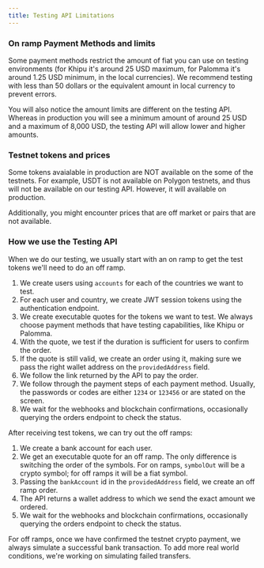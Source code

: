 ```yaml
---
title: Testing API Limitations
---
```


### On ramp Payment Methods and limits

Some payment methods restrict the amount of fiat you can use on testing environments (for Khipu it's around 25 USD maximum, for Palomma it's around 1.25 USD minimum, in the local currencies).
We recommend testing with less than 50 dollars or the equivalent amount in local currency to prevent errors.

You will also notice the amount limits are different on the testing API. Whereas in production you will see a
minimum amount of around 25 USD and a maximum of 8,000 USD, the testing API will allow lower and higher amounts.

### Testnet tokens and prices

Some tokens avaialable in production are NOT available on the some of the testnets. For example, USDT is not
available on Polygon testnets, and thus will not be available on our testing API. However, it will available on production.

Additionally, you might encounter prices that are off market or pairs that are not available.

### How we use the Testing API

When we do our testing, we usually start with an on ramp to get the test tokens we'll need to do an off ramp.

1. We create users using `accounts` for each of the countries we want to test.
2. For each user and country, we create JWT session tokens using the authentication endpoint.
3. We create executable quotes for the tokens we want to test. We always choose payment methods that have testing capabilities, like Khipu or Palomma.
4. With the quote, we test if the duration is sufficient for users to confirm the order.
5. If the quote is still valid, we create an order using it, making sure we pass the right wallet address on the `providedAddress` field.
6. We follow the link returned by the API to pay the order.
7. We follow through the payment steps of each payment method. Usually, the passwords or codes are either `1234` or `123456` or are stated on the screen.
8. We wait for the webhooks and blockchain confirmations, occasionally querying the orders endpoint to check the status.

After receiving test tokens, we can try out the off ramps:

1. We create a bank account for each user.
2. We get an executable quote for an off ramp. The only difference is switching the order of the symbols. For on ramps, `symbolOut` will be a crypto symbol; for off ramps it will be a fiat symbol.
3. Passing the `bankAccount` id in the `providedAddress` field, we create an off ramp order.
4. The API returns a wallet address to which we send the exact amount we ordered.
5. We wait for the webhooks and blockchain confirmations, occasionally querying the orders endpoint to check the status.

For off ramps, once we have confirmed the testnet crypto payment, we always simulate a successful bank transaction. To add more real world conditions, we're working on simulating failed transfers.